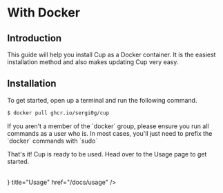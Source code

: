 
# With Docker

## Introduction

This guide will help you install Cup as a Docker container. It is the easiest installation method and also makes updating Cup very easy.

## Installation

To get started, open up a terminal and run the following command.

```bash
$ docker pull ghcr.io/sergi0g/cup
```

<Callout emoji="⚠️">
  If you aren't a member of the `docker` group, please ensure you run all
  commands as a user who is. In most cases, you'll just need to prefix the
  `docker` commands with `sudo`
</Callout>

That's it! Cup is ready to be used. Head over to the Usage page to get started.

<br />
<Cards.Card icon={<IconFileDescription />} title="Usage" href="/docs/usage" />
